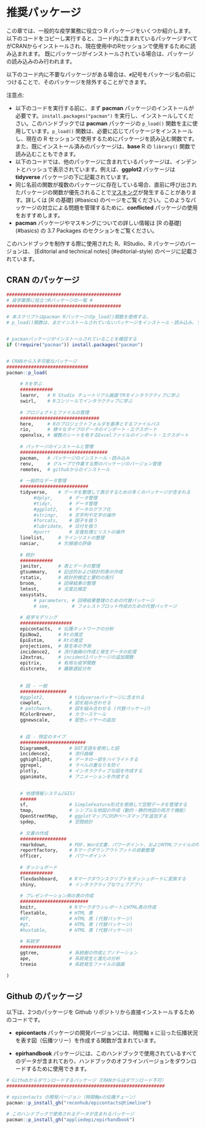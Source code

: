 # 推奨パッケージ {#packages-suggested}

この章では、一般的な疫学業務に役立つ R パッケージをいくつか紹介します。以下のコードをコピーし実行すると、コード内に含まれているパッケージすべてがCRANからインストールされ、現在使用中のRセッションで使用するために読み込まれます。 既にパッケージがインストールされている場合は、パッケージの読み込みのみ行われます。

以下のコード内に不要なパッケージがある場合は、`#`記号をパッケージ名の前につけることで、そのパッケージを除外することができます。

注意点:

-   以下のコードを実行する前に、まず **pacman** パッケージのインストールが必要です。`install.packages("pacman")` を実行し、インストールしてください。このハンドブックでは **pacman** パッケージの `p_load()` 関数を主に使用しています。`p_load()` 関数は、必要に応じてパッケージをインストールし、現在の R セッションで使用するためにパッケージを読み込む関数です。また、既にインストール済みのパッケージは、**base** R の `library()` 関数で読み込むこともできます。
-   以下のコードでは、他のパッケージに含まれているパッケージは、インデントとハッシュで表示されています。例えば、**ggplot2** パッケージは **tidyverse** パッケージの下に記載されています。
-   同じ名前の関数が複数のパッケージに存在している場合、直前に呼び出されたパッケージの関数が優先されることで[マスキング]{.ul}が発生することがあります。詳しくは [R の基礎] (\#basics) のページをご覧ください。このようなパッケージの対立による問題を管理するために、**conflicted** パッケージの使用をおすすめします。
-   **pacman** パッケージやマスキングについての詳しい情報は [R の基礎] (\#basics) の 3.7 Packages のセクションをご覧ください。

このハンドブックを制作する際に使用された R、RStudio、R パッケージのバージョンは、 [Editorial and technical notes] (\#editorial-style) のページに記載されています。\

## CRAN のパッケージ

```r

##########################################
# 疫学業務に役立つRパッケージの一覧 #
##########################################

# 本スクリプトはpacman Rパッケージのp_load()関数を使用する。
# p_load()関数は、まだインストールされていないパッケージをインストール・読み込み、すでにインストールされているパッケージは読み込みのみ行われる。


# pacmanパッケージがインストールされていることを確認する
if (!require("pacman")) install.packages("pacman")


# CRANから入手可能なパッケージ
##############################
pacman::p_load(
     
     # Rを学ぶ
     ############
     learnr,   # R Studio チュートリアル画面でRをインタラクティブに学ぶ
     swirl,    # Rコンソールでインタラクティブに学ぶ
        
     # プロジェクトとファイルの管理
     #############################
     here,     # Rのプロジェクトフォルダを基準とするファイルパス
     rio,      # 様々なタイプのデータのインポート・エクスポート
     openxlsx, # 複数のシートを有するExcelファイルのインポート・エクスポート 
     
     # パッケージのインストールと管理
     ################################
     pacman,   # パッケージのインストール・読み込み
     renv,     # グループで作業する際のパッケージのバージョン管理
     remotes,  # githubからのインストール
     
     # 一般的なデータ管理
     #########################
     tidyverse,    # データを整理して表示するための多くのパッケージが含まれる
          #dplyr,      # データ管理
          #tidyr,      # データ管理
          #ggplot2,    # データのグラフ化
          #stringr,    # 文字列や文字の操作
          #forcats,    # 因子を扱う 
          #lubridate,  # 日付を扱う
          #purrr       # 反復処理とリストの操作
     linelist,     # ラインリストの整理
     naniar,       # 欠損値の評価
     
     # 統計  
     ############
     janitor,      # 表とデータの整理
     gtsummary,    # 記述的および統計的表の作成
     rstatix,      # 統計的検定と要約の実行
     broom,        # 回帰結果の整理
     lmtest,       # 尤度比検定
     easystats,
          # parameters, # 回帰結果整理のための代替パッケージ
          # see,        # フォレストプロット作成のための代替パッケージ
     
     # 疫学モデリング
     ###################
     epicontacts,  # 伝播ネットワークの分析
     EpiNow2,      # Rtの推定
     EpiEstim,     # Rtの推定
     projections,  # 発生率の予測
     incidence2,   # 流行曲線の作成と発生データの処理
     i2extras,     # incident2パッケージの追加関数
     epitrix,      # 有用な疫学関数
     distcrete,    # 離散遅延分布
     
     
     # 図 - 一般
     #################
     #ggplot2,         # tidyverseパッケージに含まれる
     cowplot,          # 図を組み合わせる  
     # patchwork,      # 図を組み合わせる (代替パッケージ)     
     RColorBrewer,     # カラースケール
     ggnewscale,       # 配色レイヤーの追加

     
     # 図 - 特定のタイプ
     ########################
     DiagrammeR,       # DOT言語を使用した図
     incidence2,       # 流行曲線
     gghighlight,      # データの一部をハイライトする
     ggrepel,          # ラベルの重なりを防ぐ
     plotly,           # インタラクティブな図を作成する
     gganimate,        # アニメーションを作成する

     
     # 地理情報システム(GIS)
     ######
     sf,               # SimpleFeature形式を使用して空間データを管理する
     tmap,             # シンプルな地図の作成（動的・静的地図の両方で機能）
     OpenStreetMap,    # ggplotマップにOSMベースマップを追加する
     spdep,            # 空間統計 
     
     # 文書の作成
     #################
     rmarkdown,        # PDF、Word文書、パワーポイント、およびHTMLファイルの作成
     reportfactory,    # Rマークダウンアウトプットの自動整理
     officer,          # パワーポイント
     
     # ダッシュボード
     ############
     flexdashboard,    # Rマークダウンスクリプトをダッシュボードに変換する
     shiny,            # インタラクティブなウェブアプリ
     
     # プレゼンテーション用の表の作成
     #########################
     knitr,            # RマークダウンレポートとHTML表の作成
     flextable,        # HTML 表
     #DT,              # HTML 表 (代替パッケージ)
     #gt,              # HTML 表 (代替パッケージ)
     #huxtable,        # HTML 表 (代替パッケージ) 
     
     # 系統学
     ###############
     ggtree,           # 系統樹の作成とアノテーション
     ape,              # 系統発生と進化の分析
     treeio            # 系統発生ファイルの描画
 
)

```

## Github のパッケージ

以下は、2つのパッケージを Github リポジトリから直接インストールするためのコードです。

-   **epicontacts** パッケージの開発バージョンには、時間軸 x に沿った伝播状況を表す図（伝播ツリー）を作成する関数が含まれています。

-   **epirhandbook** パッケージには、このハンドブックで使用されているすべてのデータが含まれており、ハンドブックのオフラインバージョンをダウンロードするために使用できます。

```r
# Githubからダウンロードするパッケージ（CRANからはダウンロード不可）
##########################################################

# epicontacts の開発バージョン（時間軸xの伝播チェーン）
pacman::p_install_gh("reconhub/epicontacts@timeline")

# このハンドブックで使用されるデータが含まれるパッケージ 
pacman::p_install_gh("appliedepi/epirhandbook")



```
